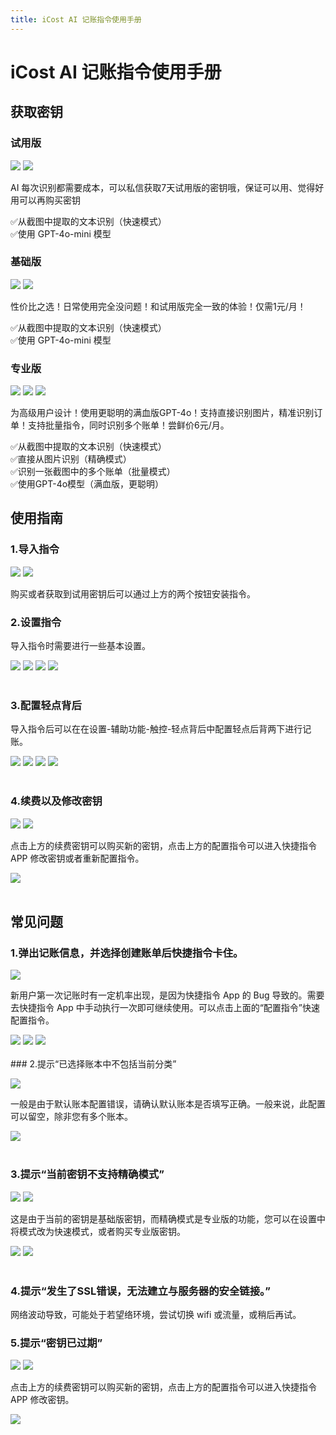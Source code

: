 ```yaml
---
title: iCost AI 记账指令使用手册
---
```


# iCost AI 记账指令使用手册

## 获取密钥

### 试用版

[![](https://img.shields.io/badge/🔗-获取指令（0228更新）-orange)](https://www.icloud.com/shortcuts/6b00e0e90c8c4b2ea3ce70a1c2b25125)
[![](https://img.shields.io/badge/🆓-获取免费试用-seagreen)](xhsdiscover://user/647dbb0d000000001f0068f4)

AI 每次识别都需要成本，可以私信获取7天试用版的密钥哦，保证可以用、觉得好用可以再购买密钥

✅从截图中提取的文本识别（快速模式）  
✅使用 GPT-4o-mini 模型

### 基础版

[![](https://img.shields.io/badge/🔗-获取指令（0228更新）-orange)](https://www.icloud.com/shortcuts/6b00e0e90c8c4b2ea3ce70a1c2b25125)
[![](https://img.shields.io/badge/🏪-续费密钥-gold)](xhsdiscover://goods_detail/67aef100acc82c00017bab79)

性价比之选！日常使用完全没问题！和试用版完全一致的体验！仅需<Highlight color="#25c2a0">1元/月</Highlight>！

✅从截图中提取的文本识别（快速模式）  
✅使用 GPT-4o-mini 模型

### 专业版

[![](https://img.shields.io/badge/🔗-获取指令（0228更新）-orange)](https://www.icloud.com/shortcuts/6b00e0e90c8c4b2ea3ce70a1c2b25125)
[![](https://img.shields.io/badge/🔗-获取批量版指令-blue)](https://www.icloud.com/shortcuts/c34e814c80d9410fbd7fb8798cae1d9f)
[![](https://img.shields.io/badge/🏪-续费密钥-gold)](xhsdiscover://goods_detail/67aef100acc82c00017bab79)

为高级用户设计！使用更聪明的<Highlight color="#1877F2">满血版</Highlight>GPT-4o！支持直接识别图片，精准识别订单！支持批量指令，同时识别多个账单！尝鲜价<Highlight color="#25c2a0">6元/月</Highlight>。

✅从截图中提取的文本识别（快速模式）  
✅直接从图片识别（精确模式）  
✅识别一张截图中的多个账单（批量模式）  
✅使用GPT-4o模型（满血版，更聪明）

## 使用指南

### 1.导入指令

[![](https://img.shields.io/badge/🔗-获取指令（0228更新）-orange)](https://www.icloud.com/shortcuts/6b00e0e90c8c4b2ea3ce70a1c2b25125)
[![](https://img.shields.io/badge/🔗-获取批量版指令-blue)](https://www.icloud.com/shortcuts/c34e814c80d9410fbd7fb8798cae1d9f)

购买或者获取到试用密钥后可以通过上方的两个按钮安装指令。

### 2.设置指令

导入指令时需要进行一些基本设置。


<div style={{display: 'flex', justifyContent: 'space-between'}}>
<img src={settings1} style={{width: '23%'}} />
<img src={settings2} style={{width: '23%'}} />
<img src={settings3} style={{width: '23%'}} />
<img src={settings4} style={{width: '23%'}} />
</div>
<br/>

### 3.配置轻点背后

导入指令后可以在在<Highlight color="#1877F2">设置-辅助功能-触控-轻点背后</Highlight>中配置轻点后背两下进行记账。


<div style={{display: 'flex', justifyContent: 'space-between'}}>
<img src={settings5} style={{width: '23%'}} />
<img src={settings6} style={{width: '23%'}} />
<img src={settings7} style={{width: '23%'}} />
<img src={settings8} style={{width: '23%'}} />
</div>
<br/>

### 4.续费以及修改密钥

[![](https://img.shields.io/badge/🏪-续费密钥-gold)](xhsdiscover://goods_detail/67aef100acc82c00017bab79)
[![](https://img.shields.io/badge/⚙️-配置指令-DarkCyan)](shortcuts://open-shortcut?name=AI%20截图记账)

点击上方的<Highlight color="#1877F2">续费密钥</Highlight>可以购买新的密钥，点击上方的<Highlight color="#1877F2">配置指令</Highlight>可以进入快捷指令 APP 修改密钥或者重新配置指令。


<div style={{display: 'flex', justifyContent: 'space-between'}}>
<img src={settings9} style={{width: '23%'}} />
<div style={{ width: '23%' }}/>
</div>
<br/>

## 常见问题

### 1.弹出记账信息，并选择创建账单后快捷指令卡住。

[![](https://img.shields.io/badge/⚙️-配置指令-DarkCyan)](shortcuts://open-shortcut?name=AI%20截图记账)

新用户第一次记账时有一定机率出现，是因为快捷指令 App 的 Bug 导致的。需要去快捷指令 App 中手动执行一次即可继续使用。可以点击上面的“配置指令”快速配置指令。


<div style={{display: 'flex', justifyContent: 'space-between'}}>
<img src={image1} style={{width: '30%'}} />
<img src={image2} style={{width: '30%'}} />
<img src={image3} style={{width: '30%'}} />
</div>
<br/>
### 2.提示“已选择账本中不包括当前分类”

[![](https://img.shields.io/badge/⚙️-配置指令-DarkCyan)](shortcuts://open-shortcut?name=AI%20截图记账)

一般是由于默认账本配置错误，请确认默认账本是否填写正确。一般来说，此配置可以留空，除非您有多个账本。


<div style={{display: 'flex', justifyContent: 'space-between'}}>
<img src={image4} style={{width: '30%'}} />
</div>
<br/>

### 3.提示“当前密钥不支持精确模式”

[![](https://img.shields.io/badge/⚙️-配置指令-DarkCyan)](shortcuts://open-shortcut?name=AI%20截图记账)
[![](https://img.shields.io/badge/🏪-购买专业版密钥-gold)](xhsdiscover://goods_detail/67aef100acc82c00017bab79)

这是由于当前的密钥是基础版密钥，而精确模式是专业版的功能，您可以在设置中将模式改为快速模式，或者购买专业版密钥。


<div style={{display: 'flex', justifyContent: 'space-between'}}>
<img src={image5} style={{width: '30%'}} />
<img src={image6} style={{width: '30%'}} />
<div style={{ width: '30%' }}/>
</div>
<br/>

### 4.提示“发生了SSL错误，无法建立与服务器的安全链接。”

网络波动导致，可能处于若望络环境，尝试切换 wifi 或流量，或稍后再试。

### 5.提示“密钥已过期”

[![](https://img.shields.io/badge/🏪-续费密钥-gold)](xhsdiscover://goods_detail/67aef100acc82c00017bab79)
[![](https://img.shields.io/badge/⚙️-配置指令-DarkCyan)](shortcuts://open-shortcut?name=AI%20截图记账)

点击上方的<Highlight color="#1877F2">续费密钥</Highlight>可以购买新的密钥，点击上方的<Highlight color="#1877F2">配置指令</Highlight>可以进入快捷指令 APP 修改密钥。

<div style={{display: 'flex', justifyContent: 'space-between'}}>
<img src={settings9} style={{width: '30%'}} />
<div style={{ width: '30%' }}/>
</div>
<br/>